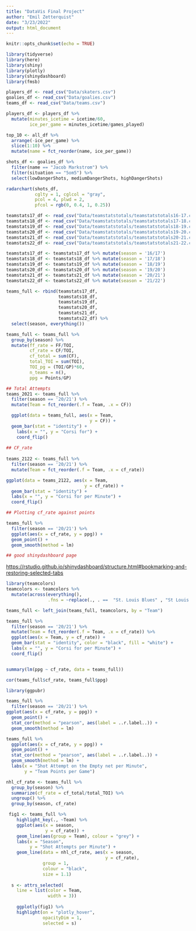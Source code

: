 ```yaml
---
title: "DataVis Final Project"
author: "Emil Zetterquist"
date: "3/23/2022"
output: html_document
---
```


```r
knitr::opts_chunk$set(echo = TRUE)
```
 
```r
library(tidyverse)
library(here)
library(shiny)
library(plotly)
library(shinydashboard)
library(fmsb)

players_df <- read_csv("Data/skaters.csv")
goalies_df <- read_csv("Data/goalies.csv")
teams_df <- read_csv("Data/teams.csv")
```


```r
players_df <- players_df %>%
  mutate(minutes_icetime = icetime/60,
         ice_per_game = minutes_icetime/games_played)

top_10 <- all_df %>% 
  arrange(-ice_per_game) %>%
  slice(1:10) %>%
  mutate(name = fct_reorder(name, ice_per_game))

```


```r
shots_df <- goalies_df %>%
  filter(name == "Jacob Markstrom") %>%
  filter(situation == "5om5") %>%
  select(lowDangerShots, mediumDangerShots, highDangerShots)

radarchart(shots_df,
           cglty = 1, cglcol = "gray",
           pcol = 4, plwd = 2,
           pfcol = rgb(0, 0.4, 1, 0.25))
```

```r
teamstats17_df <- read_csv("Data/teamstatstotals/teamstatstotals16-17.csv")
teamstats18_df <- read_csv("Data/teamstatstotals/teamstatstotals17-18.csv")
teamstats19_df <- read_csv("Data/teamstatstotals/teamstatstotals18-19.csv")
teamstats20_df <- read_csv("Data/teamstatstotals/teamstatstotals19-20.csv")
teamstats21_df <- read_csv("Data/teamstatstotals/teamstatstotals20-21.csv")
teamstats22_df <- read_csv("Data/teamstatstotals/teamstatstotals21-22.csv")

teamstats17_df <- teamstats17_df %>% mutate(season = '16/17')
teamstats18_df <- teamstats18_df %>% mutate(season = '17/18') 
teamstats19_df <- teamstats19_df %>% mutate(season = '18/19')
teamstats20_df <- teamstats20_df %>% mutate(season = '19/20')
teamstats21_df <- teamstats21_df %>% mutate(season = '20/21')
teamstats22_df <- teamstats22_df %>% mutate(season = '21/22')

teams_full <- rbind(teamstats17_df,
                    teamstats18_df,
                    teamstats19_df,
                    teamstats20_df, 
                    teamstats21_df,
                    teamstats22_df) %>%
  select(season, everything())

teams_full <- teams_full %>%
  group_by(season) %>%
  mutate(ff_rate = FF/TOI,
         cf_rate = CF/TOI,
         cf_total = sum(CF),
         total_TOI = sum(TOI),
         TOI_pg = (TOI/GP)*60,
         n_teams = n(),
         ppg = Points/GP)

## Total Attempts
teams_2021 <- teams_full %>% 
  filter(season == '20/21') %>%
  mutate(Team = fct_reorder(.f = Team, .x = CF))

  ggplot(data = teams_full, aes(x = Team,
                                y = CF)) +
  geom_bar(stat = "identity") +
    labs(x = "", y = "Corsi for") +
    coord_flip()
  
## CF_rate
  
teams_2122 <- teams_full %>%
  filter(season == '20/21') %>%
  mutate(Team = fct_reorder(.f = Team, .x = cf_rate)) 

ggplot(data = teams_2122, aes(x = Team,
                              y = cf_rate)) +
  geom_bar(stat = "identity") +
  labs(x = "", y = "Corsi for per Minute") +
  coord_flip()

## Plotting cf_rate against points

teams_full %>% 
  filter(season == '20/21') %>%
  ggplot(aes(x = cf_rate, y = ppg)) +
  geom_point() +
  geom_smooth(method = lm)

## good shinydashboard page
```


<https://rstudio.github.io/shinydashboard/structure.html#bookmarking-and-restoring-selected-tabs>

```r
library(teamcolors)
teamcolors <- teamcolors %>%
  mutate(across(everything(),
                .fns = ~replace(., . ==  "St. Louis Blues" , "St Louis Blues")))

teams_full <- left_join(teams_full, teamcolors, by = "Team")

teams_full %>%
  filter(season == '20/21') %>%
  mutate(Team = fct_reorder(.f = Team, .x = cf_rate)) %>%
  ggplot(aes(x = Team, y = cf_rate)) +
  geom_bar(stat = "identity", color = "black", fill = "white") +
  labs(x = "", y = "Corsi for per Minute") +
  coord_flip()


summary(lm(ppg ~ cf_rate, data = teams_full))

cor(teams_full$cf_rate, teams_full$ppg)

library(ggpubr)

teams_full %>%
  filter(season == '20/21') %>%
ggplot(aes(x = cf_rate, y = ppg)) +
  geom_point() + 
  stat_cor(method = "pearson", aes(label = ..r.label..)) +
  geom_smooth(method = lm)

teams_full %>%
  ggplot(aes(x = cf_rate, y = ppg)) +
  geom_point() +
  stat_cor(method = "pearson", aes(label = ..r.label..)) +
  geom_smooth(method = lm) +
  labs(x = "Shot Attempt on the Empty net per Minute",
       y = "Team Points per Game")
```

```r

nhl_cf_rate <- teams_full %>%
  group_by(season) %>%
  summarize(cf_rate = cf_total/total_TOI) %>%
  ungroup() %>%
  group_by(season, cf_rate)

```

```r
 fig1 <- teams_full %>%
    highlight_key(., ~Team) %>%
    ggplot(aes(x = season, 
               y = cf_rate)) +
    geom_line(aes(group = Team), colour = "grey") +
    labs(x = "Season",
         y = "Shot Attempts per Minute") +
    geom_line(data = nhl_cf_rate, aes(x = season,
                                      y = cf_rate), 
              group = 1,
              colour = "black", 
              size = 1.1) 
  
  s <- attrs_selected(
    line = list(color = Team,
                width = 3))
  
    ggplotly(fig1) %>%
    highlight(on = "plotly_hover",
              opacityDim = 1,
              selected = s)
```

